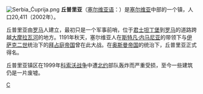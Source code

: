[[File:Serbia_Ćuprija.png|right]]
'''丘普里亚'''（[[塞尔维亚语|塞尔维亚语]]：'''{{lang|sr|Ћуприја}}'''）是[[塞尔维亚|塞尔维亚]]中部的一个镇，人口20,411（2002年）。

丘普里亚由[[罗马|罗马]]人建立，最初只是一个军事前哨，位于[[君士坦丁堡|君士坦丁堡]]到[[罗马|罗马]]的道路跨越[[大摩拉瓦河|大摩拉瓦河]]的地方。1191年秋天，塞尔维亚人在[[斯特凡·内马尼亚|斯特凡·内马尼亚]]的带领下与[[伊萨克二世|伊萨克二世]]统治下的[[拜占庭帝国|拜占庭帝国]]曾在此大战。在[[奥斯曼帝国|奥斯曼帝国]]的统治下，丘普里亚正式得名。

丘普里亚镇区在1999年[[科索沃战争|科索沃战争]]中遭[[北约|北约]]部队轰炸而严重受损，至今一些建筑仍是一片废墟。

[[Category:塞尔维亚城市|C]]